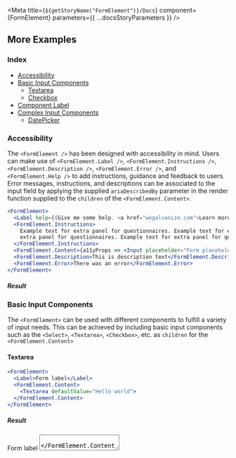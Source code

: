 
<Meta title={`${getStoryName("FormElement")}/Docs`} component={FormElement} parameters={{ ...docsStoryParameters }} />

<Description markdown={Readme} />

## More Examples

### Index

- <a href="#accessibility">Accessibility</a>
- <a href="#basic-input-components">Basic Input Components</a>
  - <a href="#textarea">Textarea</a>
  - <a href="#checkbox">Checkbox</a>
- <a href="#component-label">Component Label</a>
- <a href="#complex-input-components">Complex Input Components</a>
  - <a href="#datepicker">DatePicker</a>

### Accessibility

The `<FormElement />` has been designed with accessibility in mind. Users can make use of `<FormElement.Label />`, `<FormElement.Instructions />`, `<FormElement.Description />`, `<FormElement.Error />`, and `<FormElement.Help />` to add instructions, guidance and feedback to users. Error messages, instructions, and descriptions can be associated to the input field by applying the supplied `ariaDescribedBy` parameter in the render function supplied to the `children` of the `<FormElement.Content>`.

```jsx
<FormElement>
  <Label help={(Give me some help. <a href="wegalvanize.com">Learn more</a>)}>Form label</Label>
  <FormElement.Instructions>
    Example text for extra panel for questionnaires. Example text for extra panel for questionnaires Example text for
    extra panel for questionnaires. Example text for extra panel for questionnaires
  </FormElement.Instructions>
  <FormElement.Content>{a11yProps => <Input placeholder="Form placeholder" {...a11yProps} />}</FormElement.Content>
  <FormElement.Description>This is description text</FormElement.Description>
  <FormElement.Error>There was an error</FormElement.Error>
</FormElement>
```

##### Result

<FormElementStyles>
  <Accessibility />
</FormElementStyles>

### Basic Input Components

The `<FormElement>` can be used with different components to fulfill a variety of input needs. This can be achieved by including basic input components such as the `<Select>`, `<Textarea>`, `<Checkbox>`, etc. as `children` for the `<FormElement.Content>`

#### Textarea

```jsx
<FormElement>
  <Label>Form label</Label>
  <FormElement.Content>
    <Textarea defaultValue="Hello world">
  </FormElement.Content>
</FormElement>
```

##### Result

<FormElementStyles>
  <FormElement>
    <Label>Form label</Label>
    <FormElement.Content>
      <Textarea defaultValue="Hello world" />
    </FormElement.Content>
  </FormElement>
</FormElementStyles>

#### Checkbox

```jsx
<Fieldset>
  <Label>Form label</Label>
  <FormElement.Content>
    {a11yProps =>
      <Checkbox onChange={() => {}} {...a11yProps}>Black Panther</Checkbox>
      <Checkbox onChange={() => {}} {...a11yProps}>Spiderman</Checkbox>
      <Checkbox onChange={() => {}} {...a11yProps}>Wonder Woman</Checkbox>
    }
  </FormElement.Content>
</Fieldset>
```

##### Result

<FormElementStyles>
  <Checkbox />
</FormElementStyles>

#### Component Label

The `ComponentLabel` allows users to use the`label`property of the`<FormElement/ />`. Users can set the label property to equal an entire component, in this particular example making use of the`<Heading />` component.

```jsx
<FormElement hasRequiredLabel={false}>
  <Label>
    <Heading level={4}>Form Label</Heading>
  </Label>
  <FormElement.Content>{a11yProps => <Input onChange={() => {}} {...a11yProps} />}</FormElement.Content>
</FormElement>
```

##### Result

<FormElementStyles>
  <ComponentLabel />
</FormElementStyles>

### Complex Input Components

The `<FormElement />` can handle a variety of components to further increase the users indivudal needs. This can range from a `<DatePicker />` component to a `<ListBox />` component.

#### DatePicker

```jsx
<FormElement>
  <Label>Form label</Label>
  <FormElement.Content>
    {a11yProps => (
      <DatePicker onChange={() => {}}>
        <DatePicker.Input {...a11yProps} />
      </DatePicker>
    )}
  </FormElement.Content>
</FormElement>
```

##### Result

<FormElementStyles>
  <DatePicker />
</FormElementStyles>
